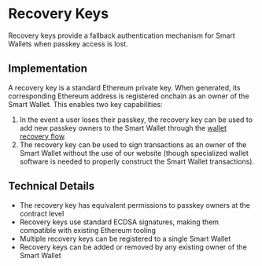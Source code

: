 
# Recovery Keys

Recovery keys provide a fallback authentication mechanism for Smart Wallets when passkey access is lost.

## Implementation
A recovery key is a standard Ethereum private key. When generated, its corresponding Ethereum address is registered onchain as an owner of the Smart Wallet. This enables two key capabilities:

1. In the event a user loses their passkey, the recovery key can be used to add new passkey owners to the Smart Wallet through the [wallet recovery flow](https://help.coinbase.com/en/wallet/getting-started/smart-wallet-recovery).
2. The recovery key can be used to sign transactions as an owner of the Smart Wallet without the use of our website (though specialized wallet software is needed to properly construct the Smart Wallet transactions).

## Technical Details
- The recovery key has equivalent permissions to passkey owners at the contract level
- Recovery keys use standard ECDSA signatures, making them compatible with existing Ethereum tooling
- Multiple recovery keys can be registered to a single Smart Wallet
- Recovery keys can be added or removed by any existing owner of the Smart Wallet


